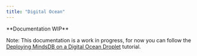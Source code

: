 ```yaml
---
title: "Digital Ocean"
---
```


<Warning> 
**Documentation WIP**

Note: This documentation is a work in progress, for now you can follow the 
[Deploying MindsDB on a Digital Ocean Droplet](https://dev.to/heyrutam/deploying-mindsdb-on-a-digital-ocean-droplet-31ed)
tutorial.

</Warning>
